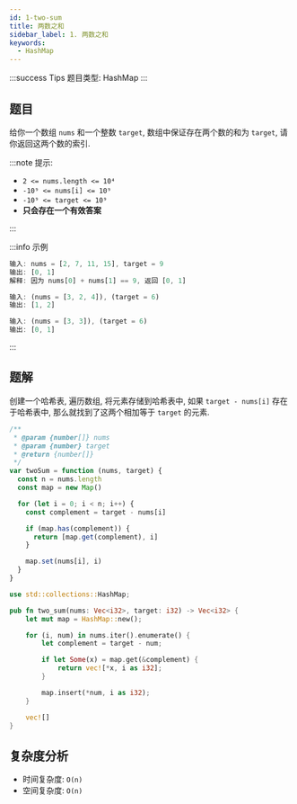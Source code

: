 ```yaml
---
id: 1-two-sum
title: 两数之和
sidebar_label: 1. 两数之和
keywords:
  - HashMap
---
```


:::success Tips
题目类型: HashMap
:::

## 题目

给你一个数组 `nums` 和一个整数 `target`, 数组中保证存在两个数的和为 `target`, 请你返回这两个数的索引.

:::note 提示:

- `2 <= nums.length <= 10⁴`
- `-10⁹ <= nums[i] <= 10⁹`
- `-10⁹ <= target <= 10⁹`
- **只会存在一个有效答案**

:::

:::info 示例

```ts
输入: nums = [2, 7, 11, 15], target = 9
输出: [0, 1]
解释: 因为 nums[0] + nums[1] == 9, 返回 [0, 1]
```

```ts
输入: (nums = [3, 2, 4]), (target = 6)
输出: [1, 2]
```

```ts
输入: (nums = [3, 3]), (target = 6)
输出: [0, 1]
```

:::

## 题解

创建一个哈希表, 遍历数组, 将元素存储到哈希表中, 如果 `target - nums[i]` 存在于哈希表中, 那么就找到了这两个相加等于 `target` 的元素.


<Tabs>
  <TabItem value="JavaScript" label="JavaScript" default>

```ts
/**
 * @param {number[]} nums
 * @param {number} target
 * @return {number[]}
 */
var twoSum = function (nums, target) {
  const n = nums.length
  const map = new Map()

  for (let i = 0; i < n; i++) {
    const complement = target - nums[i]

    if (map.has(complement)) {
      return [map.get(complement), i]
    }

    map.set(nums[i], i)
  }
}
```

</TabItem>
<TabItem value="Rust" label="Rust">

```rust
use std::collections::HashMap;

pub fn two_sum(nums: Vec<i32>, target: i32) -> Vec<i32> {
    let mut map = HashMap::new();

    for (i, num) in nums.iter().enumerate() {
        let complement = target - num;

        if let Some(x) = map.get(&complement) {
            return vec![*x, i as i32];
        }

        map.insert(*num, i as i32);
    }

    vec![]
}
```

</TabItem>
</Tabs>

## 复杂度分析

- 时间复杂度: `O(n)`
- 空间复杂度: `O(n)`
